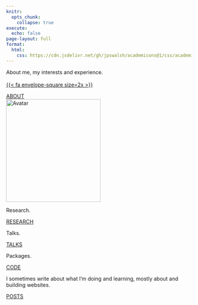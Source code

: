 ```yaml
---
knitr:
  opts_chunk: 
    collapse: true
execute: 
  echo: false
page-layout: full
format: 
  html: 
    css: https://cdn.jsdelivr.net/gh/jpswalsh/academicons@1/css/academicons.min.css
---
```


::: {.grid}

::: {.g-col-12 .g-col-md-12}
<div class="card h-100">
<div class="card-body d-flex flex-column">
<div class="container">
  <div class="flex-left">
  <p class="card-text">About me, my interests and experience.<br><br>
    <a href="mailto:steven.golovkine@ul.ie">{{< fa envelope-square size=2x >}}</a>
    <a href="https://github.com/StevenGolovkine"><i class="fa-brands fa-github-square ai-2x"></i></a>
    <a href="https://www.linkedin.com/in/steven-golovkine/"><i class="fa-brands fa-linkedin ai-2x"></i></a>
    <a href="https://scholar.google.com/citations?user=-SgLpb8AAAAJ"><i class="ai ai-google-scholar-square ai-2x"></i></a>
    <a href="https://www.researchgate.net/profile/Steven-Golovkine"><i class="ai ai-researchgate-square ai-2x"></i></a>
    <a href="https://arxiv.org/search/?query=golovkine&searchtype=all&abstracts=show&order=-announced_date_first&size=50"><i class="ai ai-arxiv-square ai-2x"></i></a>
    <a href="https://orcid.org/0000-0002-5994-2671"><i class="ai ai-orcid-square ai-2x"></i></a>
  </p>
  <div style="margin-top: auto;">
  <a href="contents/about.qmd" class="card-link heading-font">ABOUT</a>
  </div>
  </div>
  <div class="flex-right">
  <img src="images/avatar.jpg" alt="Avatar" style="width:256px;height:279px">
  </div>
</div>
</div>
</div>
:::

::: {.g-col-12 .g-col-md-6}
<div class="card h-100">
<div class="card-body d-flex flex-column">
<p class="card-text">Research.</p>
<div style="margin-top: auto;"><a href="contents/research.qmd" class="card-link third-color-link heading-font">RESEARCH</a></div>
</div>
</div>
:::

::: {.g-col-12 .g-col-md-6}
<div class="card h-100">
<div class="card-body d-flex flex-column">
<p class="card-text">Talks. </p>
<div style="margin-top: auto;"><a href="contents/talks.qmd" class="card-link second-color-link heading-font">TALKS</a></div>
</div>
</div>
:::

::: {.g-col-12 .g-col-md-6}
<div class="card h-100">
<div class="card-body d-flex flex-column">
<p class="card-text">Packages.</p>
<div style="margin-top: auto;"><a href="/contents/code.qmd" class="card-link third-color-link heading-font">CODE</a></div>
</div>
</div>
:::

::: {.g-col-12 .g-col-md-6}
<div class="card h-100">
<div class="card-body d-flex flex-column">
<p class="card-text">I sometimes write about what I'm doing and learning, mostly about <i class="fa-brands fa-r-project" aria-label="R project"></i> and building websites.</p>
<div style="margin-top: auto;"><a href="contents/posts.qmd" class="card-link second-color-link heading-font">POSTS</a></div>
</div>
</div>
:::

:::

